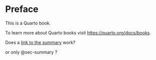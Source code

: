 # Preface {.unnumbered}

This is a Quarto book.

To learn more about Quarto books visit <https://quarto.org/docs/books>.

Does a [link to the summary](summary.qmd) work?

or only @sec-summary ?
